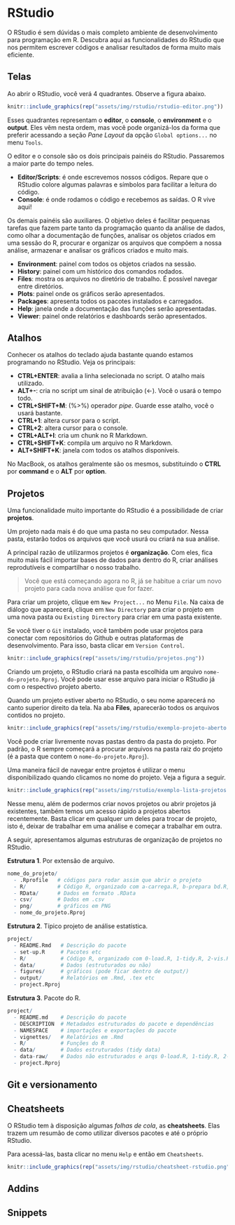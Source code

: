 # RStudio {#rstudio}

O RStudio é sem dúvidas o mais completo ambiente de desenvolvimento para programação em R. Descubra aqui as funcionalidades do RStudio que nos permitem escrever códigos e analisar resultados de forma muito mais eficiente.

## Telas

Ao abrir o RStudio, você verá 4 quadrantes. Observe a figura abaixo.

```r
knitr::include_graphics(rep("assets/img/rstudio/rstudio-editor.png"))
```


Esses quadrantes representam o **editor**, o **console**, o **environment** e o **output**. Eles vêm nesta ordem, mas você pode organizá-los da forma que preferir acessando a seção *Pane Layout* da opção `Global options...` no menu `Tools`.

O editor e o console são os dois principais painéis do RStudio. Passaremos a maior parte do tempo neles.

- **Editor/Scripts**: é onde escrevemos nossos códigos. Repare que o RStudio colore algumas palavras e símbolos para facilitar a leitura do código.
- **Console**: é onde rodamos o código e recebemos as saídas. O R vive aqui!

Os demais painéis são auxiliares. O objetivo deles é facilitar pequenas tarefas que fazem parte tanto da programação quanto da análise de dados, como olhar a documentação de funções, analisar os objetos criados em uma sessão do R, procurar e organizar os arquivos que compõem a nossa análise, armazenar e analisar os gráficos criados e muito mais.

- **Environment**: painel com todos os objetos criados na sessão.
- **History**: painel com um histórico dos comandos rodados.
- **Files**: mostra os arquivos no diretório de trabalho. É possível navegar entre diretórios.
- **Plots**: painel onde os gráficos serão apresentados.
- **Packages**: apresenta todos os pacotes instalados e carregados.
- **Help**: janela onde a documentação das funções serão apresentadas.
- **Viewer**: painel onde relatórios e dashboards serão apresentados.

## Atalhos

Conhecer os atalhos do teclado ajuda bastante quando estamos programando no RStudio. Veja os principais:

- **CTRL+ENTER**: avalia a linha selecionada no script. O atalho mais utilizado.
- **ALT+-**: cria no script um sinal de atribuição (<-). Você o usará o tempo todo.
- **CTRL+SHIFT+M**: (%>%) operador *pipe*. Guarde esse atalho, você o usará bastante.
- **CTRL+1**: altera cursor para o script.
- **CTRL+2**: altera cursor para o console.
- **CTRL+ALT+I**: cria um chunk no R Markdown.
- **CTRL+SHIFT+K**: compila um arquivo no R Markdown.
- **ALT+SHIFT+K**: janela com todos os atalhos disponíveis.

No MacBook, os atalhos geralmente são os mesmos, substituindo o **CTRL** por **command** e o **ALT** por **option**.

## Projetos

Uma funcionalidade muito importante do RStudio é a possibilidade de criar **projetos**. 

Um projeto nada mais é do que uma pasta no seu computador. Nessa pasta, estarão todos os arquivos que você usurá ou criará na sua análise. 

A principal razão de utilizarmos projetos é **organização**. Com eles, fica muito mais fácil importar bases de dados para dentro do R, criar análises reprodutíveis e compartilhar o nosso trabalho.

> Você que está começando agora no R, já se habitue a criar um novo projeto para cada nova análise que for fazer.

Para criar um projeto, clique em `New Project...` no Menu `File`. Na caixa de diálogo que aparecerá, clique em `New Directory` para criar o projeto em uma nova pasta ou `Existing Directory` para criar em uma pasta existente. 

Se você tiver o `Git` instalado, você também pode usar projetos para conectar com repositórios do Github e outras plataformas de desenvolvimento. Para isso, basta clicar em `Version Control`.

```r
knitr::include_graphics(rep("assets/img/rstudio/projetos.png"))
```

Criando um projeto, o RStudio criará na pasta escolhida um arquivo `nome-do-projeto.Rproj`. Você pode usar esse arquivo para iniciar o RStudio já com o respectivo projeto aberto.

Quando um projeto estiver aberto no RStudio, o seu nome aparecerá no canto superior direito da tela. Na aba **Files**, aparecerão todos os arquivos contidos no projeto.

```r
knitr::include_graphics(rep("assets/img/rstudio/exemplo-projeto-aberto.png"))
```

Você pode criar livremente novas pastas dentro da pasta do projeto. Por padrão, o R sempre começará a procurar arquivos na pasta raiz do projeto (é a pasta que contem o `nome-do-projeto.Rproj`).

Uma maneira fácil de navegar entre projetos é utilizar o menu disponibilizado quando clicamos no nome do projeto. Veja a figura a seguir.

```r
knitr::include_graphics(rep("assets/img/rstudio/exemplo-lista-projetos.png"))
```

Nesse menu, além de podermos criar novos projetos ou abrir projetos já existentes, também temos um acesso rápido a projetos abertos recentemente. Basta clicar em qualquer um deles para trocar de projeto, isto é, deixar de trabalhar em uma análise e começar a trabalhar em outra.

A seguir, apresentamos algumas estruturas de organização de projetos no RStudio.

**Estrutura 1**. Por extensão de arquivo.

```r
nome_do_projeto/
  - .Rprofile   # códigos para rodar assim que abrir o projeto
  - R/          # Código R, organizado com a-carrega.R, b-prepara bd.R, c-vis.R, d-modela, ...
  - RData/      # Dados em formato .RData
  - csv/        # Dados em .csv
  - png/        # gráficos em PNG
  - nome_do_projeto.Rproj
```

**Estrutura 2**. Típico projeto de análise estatística.

```r
project/
  - README.Rmd   # Descrição do pacote
  - set-up.R     # Pacotes etc
  - R/           # Código R, organizado com 0-load.R, 1-tidy.R, 2-vis.R, ...
  - data/        # Dados (estruturados ou não)
  - figures/     # gráficos (pode ficar dentro de output/)
  - output/      # Relatórios em .Rmd, .tex etc
  - project.Rproj
```

**Estrutura 3**. Pacote do R.

```r
project/
  - README.md    # Descrição do pacote
  - DESCRIPTION  # Metadados estruturados do pacote e dependências
  - NAMESPACE    # importações e exportações do pacote
  - vignettes/   # Relatórios em .Rmd
  - R/           # Funções do R
  - data/        # Dados estruturados (tidy data)
  - data-raw/    # Dados não estruturados e arqs 0-load.R, 1-tidy.R, 2-vis.R, ...
  - project.Rproj
```

## Git e versionamento

## Cheatsheets

O RStudio tem à disposição algumas *folhas de cola*, as **cheatsheets**. Elas trazem um resumão de como utilizar diversos pacotes e até o próprio RStudio.

Para acessá-las, basta clicar no menu `Help` e então em `Cheatsheets`.


```r
knitr::include_graphics(rep("assets/img/rstudio/cheatsheet-rstudio.png"))
```

## Addins


## Snippets

